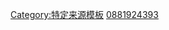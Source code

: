 {{BibRecord
 | Author = Henry Stempen, Steven L. Stevenson
 | Title = Myxomycetes. A Handbook of Slime Molds
 | ISBN = 0-88192-439-3
 | Date = 1994
 | Publisher = Timber Press
 | Page           = {{{Page|}}}
 | Comment      = {{{Comment|}}}
 | Format          = {{{Format|}}}
 | Record          = {{{Record|}}}
}}<noinclude>{{documentation|content={{subst only}}}}[[Category:特定来源模板]][[Category:Template:BibISBN|0881924393]]</noinclude>